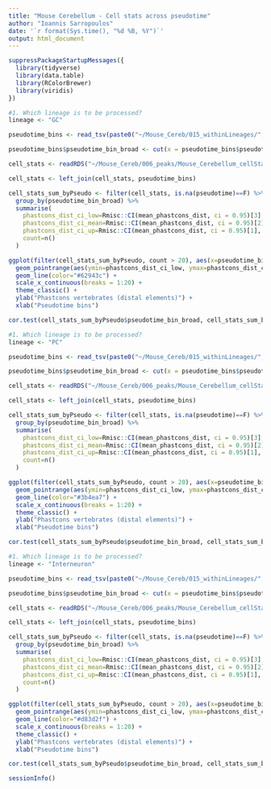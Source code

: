 ```yaml
---
title: "Mouse Cerebellum - Cell stats across pseudotime"
author: "Ioannis Sarropoulos"
date: '`r format(Sys.time(), "%d %B, %Y")`'
output: html_document
---
```


```r
suppressPackageStartupMessages({
  library(tidyverse)
  library(data.table)
  library(RColorBrewer)
  library(viridis)
})
```

```r
#1. Which lineage is to be processed?
lineage <- "GC"
```

```r
pseudotime_bins <- read_tsv(paste0("~/Mouse_Cereb/015_withinLineages/", lineage, "/Mouse_within", lineage, "_pseudotime_stats.txt"))

pseudotime_bins$pseudotime_bin_broad <- cut(x = pseudotime_bins$pseudotime, breaks = seq(0,1, by = 0.05),include.lowest = T, labels = F)

cell_stats <- readRDS("~/Mouse_Cereb/006_peaks/Mouse_Cerebellum_cellStats_byPeaks.rds")
```

```r
cell_stats <- left_join(cell_stats, pseudotime_bins)
```

```r
cell_stats_sum_byPseudo <- filter(cell_stats, is.na(pseudotime)==F) %>%
  group_by(pseudotime_bin_broad) %>%
  summarise(
    phastcons_dist_ci_low=Rmisc::CI(mean_phastcons_dist, ci = 0.95)[3],
    phastcons_dist_ci_mean=Rmisc::CI(mean_phastcons_dist, ci = 0.95)[2],
    phastcons_dist_ci_up=Rmisc::CI(mean_phastcons_dist, ci = 0.95)[1],
    count=n()
  )

ggplot(filter(cell_stats_sum_byPseudo, count > 20), aes(x=pseudotime_bin_broad, y=phastcons_dist_ci_mean)) +
  geom_pointrange(aes(ymin=phastcons_dist_ci_low, ymax=phastcons_dist_ci_up), color="#62943c") +
  geom_line(color="#62943c") +
  scale_x_continuous(breaks = 1:20) +
  theme_classic() +
  ylab("Phastcons vertebrates (distal elements)") +
  xlab("Pseudotime bins")

cor.test(cell_stats_sum_byPseudo$pseudotime_bin_broad, cell_stats_sum_byPseudo$phastcons_dist_ci_mean)
```

```r
#1. Which lineage is to be processed?
lineage <- "PC"
```

```r
pseudotime_bins <- read_tsv(paste0("~/Mouse_Cereb/015_withinLineages/", lineage, "/Mouse_within", lineage, "_pseudotime_stats.txt"))

pseudotime_bins$pseudotime_bin_broad <- cut(x = pseudotime_bins$pseudotime, breaks = seq(0,1, by = 0.05),include.lowest = T, labels = F)

cell_stats <- readRDS("~/Mouse_Cereb/006_peaks/Mouse_Cerebellum_cellStats_byPeaks.rds")
```

```r
cell_stats <- left_join(cell_stats, pseudotime_bins)
```

```r
cell_stats_sum_byPseudo <- filter(cell_stats, is.na(pseudotime)==F) %>%
  group_by(pseudotime_bin_broad) %>%
  summarise(
    phastcons_dist_ci_low=Rmisc::CI(mean_phastcons_dist, ci = 0.95)[3],
    phastcons_dist_ci_mean=Rmisc::CI(mean_phastcons_dist, ci = 0.95)[2],
    phastcons_dist_ci_up=Rmisc::CI(mean_phastcons_dist, ci = 0.95)[1],
    count=n()
  )

ggplot(filter(cell_stats_sum_byPseudo, count > 20), aes(x=pseudotime_bin_broad, y=phastcons_dist_ci_mean)) +
  geom_pointrange(aes(ymin=phastcons_dist_ci_low, ymax=phastcons_dist_ci_up), color="#3b4ea7") +
  geom_line(color="#3b4ea7") +
  scale_x_continuous(breaks = 1:20) +
  theme_classic() +
  ylab("Phastcons vertebrates (distal elements)") +
  xlab("Pseudotime bins")

cor.test(cell_stats_sum_byPseudo$pseudotime_bin_broad, cell_stats_sum_byPseudo$phastcons_dist_ci_mean)
```

```r
#1. Which lineage is to be processed?
lineage <- "Interneuron"
```

```r
pseudotime_bins <- read_tsv(paste0("~/Mouse_Cereb/015_withinLineages/", lineage, "/Mouse_within", lineage, "_pseudotime_stats.txt"))

pseudotime_bins$pseudotime_bin_broad <- cut(x = pseudotime_bins$pseudotime, breaks = seq(0,1, by = 0.05),include.lowest = T, labels = F)

cell_stats <- readRDS("~/Mouse_Cereb/006_peaks/Mouse_Cerebellum_cellStats_byPeaks.rds")
```

```r
cell_stats <- left_join(cell_stats, pseudotime_bins)
```

```r
cell_stats_sum_byPseudo <- filter(cell_stats, is.na(pseudotime)==F) %>%
  group_by(pseudotime_bin_broad) %>%
  summarise(
    phastcons_dist_ci_low=Rmisc::CI(mean_phastcons_dist, ci = 0.95)[3],
    phastcons_dist_ci_mean=Rmisc::CI(mean_phastcons_dist, ci = 0.95)[2],
    phastcons_dist_ci_up=Rmisc::CI(mean_phastcons_dist, ci = 0.95)[1],
    count=n()
  )

ggplot(filter(cell_stats_sum_byPseudo, count > 20), aes(x=pseudotime_bin_broad, y=phastcons_dist_ci_mean)) +
  geom_pointrange(aes(ymin=phastcons_dist_ci_low, ymax=phastcons_dist_ci_up), color="#d83d2f") +
  geom_line(color="#d83d2f") +
  scale_x_continuous(breaks = 1:20) +
  theme_classic() +
  ylab("Phastcons vertebrates (distal elements)") +
  xlab("Pseudotime bins")

cor.test(cell_stats_sum_byPseudo$pseudotime_bin_broad, cell_stats_sum_byPseudo$phastcons_dist_ci_mean)
```

```r
sessionInfo()
```


